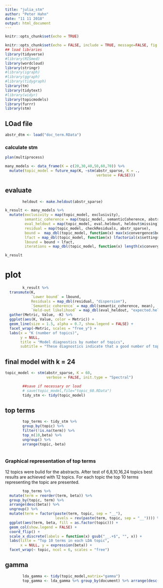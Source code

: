 ```yaml
---
title: "julia_stm"
author: "Peter Hahn"
date: "11 11 2018"
output: html_document
---
```


```r
knitr::opts_chunk$set(echo = TRUE)
```

```r
knitr::opts_chunk$set(echo = FALSE, include = TRUE, message=FALSE, fig.width = 12, fig.height = 8)
## load libraries
library(tidyverse)
#library(RISmed)
library(wordcloud)
library(stringr)
#library(igraph)
#library(ggraph)
#library(tidygraph)
library(tm)
library(tidytext)
#library(widyr)
library(topicmodels)
library(furrr)
library(stm)
```

## LOad file
```r
abstr_dtm <- load("doc_term.RData")
```

### calculate stm

```r
plan(multiprocess)

many_models <- data_frame(K = c(20,30,40,50,60,70)) %>%
  mutate(topic_model = future_map(K, ~stm(abstr_sparse, K = .,
                                          verbose = FALSE)))
```

## evaluate

```r
        heldout <- make.heldout(abstr_sparse)

k_result <- many_models %>%
  mutate(exclusivity = map(topic_model, exclusivity),
         semantic_coherence = map(topic_model, semanticCoherence, abstr_sparse),
         eval_heldout = map(topic_model, eval.heldout, heldout$missing),
         residual = map(topic_model, checkResiduals, abstr_sparse),
         bound =  map_dbl(topic_model, function(x) max(x$convergence$bound)),
         lfact = map_dbl(topic_model, function(x) lfactorial(x$settings$dim$K)),
         lbound = bound + lfact,
         iterations = map_dbl(topic_model, function(x) length(x$convergence$bound)))

k_result
```

# plot

```r
        k_result %>%
  transmute(K,
            `Lower bound` = lbound,
            Residuals = map_dbl(residual, "dispersion"),
            `Semantic coherence` = map_dbl(semantic_coherence, mean),
            `Held-out likelihood` = map_dbl(eval_heldout, "expected.heldout")) %>%
  gather(Metric, Value, -K) %>%
  ggplot(aes(K, Value, color = Metric)) +
  geom_line(size = 1.5, alpha = 0.7, show.legend = FALSE) +
  facet_wrap(~Metric, scales = "free_y") +
  labs(x = "K (number of topics)",
       y = NULL,
       title = "Model diagnostics by number of topics",
       subtitle = "These diagnostics indicate that a good number of topics would be around 24")
```

## final model with k = 24

```r
topic_model <- stm(abstr_sparse, K = 60, 
                   verbose = FALSE, init.type = "Spectral")
```

```r
        ##save if necessary or load
        # save(topic_model,file="topic_60.RData")
        tidy_stm <- tidy(topic_model)
```
## top terms

```r
        top_terms <- tidy_stm %>% 
        group_by(topic) %>%
        filter(!is.na(term)) %>% 
        top_n(10,beta) %>% 
        ungroup() %>% 
        arrange(topic,-beta)
        
```

### Graphical representation of top terms
12 topics were bulid for the abstracts. After test of 6,8,10,16,24 topics best results are achieved with 12 topics.
For each topic the top 10 terms representing the topic are presented.
```r
        top_terms %>% 
  mutate(term = reorder(term, beta)) %>%
  group_by(topic, term) %>%    
  arrange(desc(beta)) %>%  
  ungroup() %>%
  mutate(term = factor(paste(term, topic, sep = "__"), 
                       levels = rev(paste(term, topic, sep = "__")))) %>%
  ggplot(aes(term, beta, fill = as.factor(topic))) +
  geom_col(show.legend = FALSE) +
  coord_flip() +
  scale_x_discrete(labels = function(x) gsub("__.+$", "", x)) +
  labs(title = "Top 10 terms in each LDA topic",
       x = NULL, y = expression(beta)) +
  facet_wrap(~ topic, ncol = 6, scales = "free")

```

## gamma
```r
        lda_gamma <- tidy(topic_model,matrix="gamma")
        top_gamma <- lda_gamma %>% group_by(document) %>% arrange(desc(gamma)) %>% top_n(2,gamma) %>% arrange(desc(document))
```
